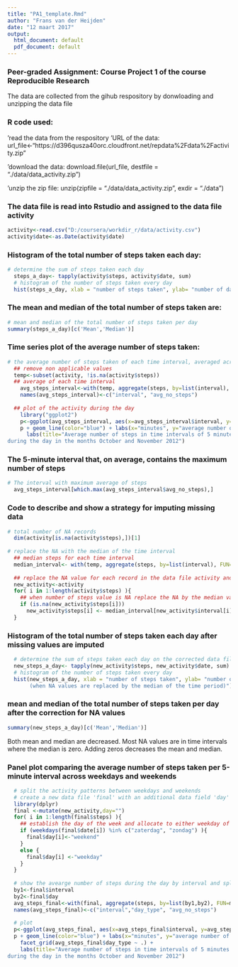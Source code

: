 ---
title: "PA1_template.Rmd"
author: "Frans van der Heijden"
date: "12 maart 2017"
output:
  html_document: default
  pdf_document: default
---

### Peer-graded Assignment: Course Project 1 of the course Reproducible Research

The data are collected from the gihub respository by donwloading and unzipping the data file

### R code used:

'read the data from the respository
'URL of the data: url_file<-"https://d396qusza40orc.cloudfront.net/repdata%2Fdata%2Factivity.zip"

'download the data: download.file(url_file, destfile = "./data/data_activity.zip")

'unzip the zip file: unzip(zipfile = "./data/data_activity.zip", exdir = "./data") 
  

### The data file is read into Rstudio and assigned to the data file activity
```{r}
activity<-read.csv("D:/coursera/workdir_r/data/activity.csv")
activity$date<-as.Date(activity$date)
```

### Histogram of the total number of steps taken each day:
```{r histogram}
# determine the sum of steps taken each day
  steps_a_day<- tapply(activity$steps, activity$date, sum)
  # histogram of the number of steps taken every day
  hist(steps_a_day, xlab = "number of steps taken", ylab= "number of days", main = "Dailey steps taken")
```

### The mean and median of the total number of steps taken are:
```{r}
# mean and median of the total number of steps taken per day
summary(steps_a_day)[c('Mean','Median')]
```


### Time series plot of the average number of steps taken:
```{r}
# the average number of steps taken of each time interval, averaged across all days
  ## remove non applicable values
  temp<-subset(activity, !is.na(activity$steps))
  ## average of each time interval
    avg_steps_interval<-with(temp, aggregate(steps, by=list(interval), FUN=mean))
    names(avg_steps_interval)<-c("interval", "avg_no_steps")
    
  ## plot of the activity during the day
    library("ggplot2")
    p<-ggplot(avg_steps_interval, aes(x=avg_steps_interval$interval, y=avg_steps_interval$avg_no_steps))
    p + geom_line(color="blue") + labs(x="minutes", y="average number of steps") +
      labs(title="Average number of steps in time intervals of 5 minutes 
during the day in the months October and November 2012") 
```


### The 5-minute interval that, on average, contains the maximum number of steps
```{r}
# The interval with maximum average of steps
  avg_steps_interval[which.max(avg_steps_interval$avg_no_steps),]
```


### Code to describe and show a strategy for imputing missing data
```{r}
# total number of NA records
  dim(activity[is.na(activity$steps),])[1]
  
# replace the NA with the median of the time interval
  ## median steps for each time interval
  median_interval<- with(temp, aggregate(steps, by=list(interval), FUN=median))
  
  ## replace the NA value for each record in the data file activity and create a new data file
  new_activity<-activity
  for( i in 1:length(activity$steps) ){
    ## when number of steps value is NA replace the NA by the median value of the interval
    if (is.na(new_activity$steps[i]))
      new_activity$steps[i] <- median_interval[new_activity$interval[i]==median_interval$Group.1,2]
  }
```



### Histogram of the total number of steps taken each day after missing values are imputed
```{r}
  # determine the sum of steps taken each day on the corrected data file
  new_steps_a_day<- tapply(new_activity$steps, new_activity$date, sum)
  # histogram of the number of steps taken every day
  hist(new_steps_a_day, xlab = "number of steps taken", ylab= "number of days", main = "Dailey steps taken 
       (when NA values are replaced by the median of the time period)")
```


### mean and median of the total number of steps taken per day after the correction for NA values
```{r}
summary(new_steps_a_day)[c('Mean','Median')]
```
Both mean and median are decreased. Most NA values are in time intervals where the median is zero. Adding zeros decreases the mean and median.



### Panel plot comparing the average number of steps taken per 5-minute interval across weekdays and weekends
```{r}
  # split the activity patterns between weekdays and weekends
  # create a new data file 'final' with an additional data field 'day'
  library(dplyr)
  final <-mutate(new_activity,day="")
  for( i in 1:length(final$steps) ){
    ## establish the day of the week and allocate to either weekday of weekend
    if (weekdays(final$date[i]) %in% c("zaterdag", "zondag") ){
      final$day[i]<-"weekend"
    }
    else {
      final$day[i] <-"weekday"
    }
  }
  
  # show the avearge number of steps during the day by interval and split by weekdays or weekends
  by1<-final$interval
  by2<-final$day
  avg_steps_final<-with(final, aggregate(steps, by=list(by1,by2), FUN=mean))
  names(avg_steps_final)<-c("interval","day_type", "avg_no_steps")
  
  # plot 
  p<-ggplot(avg_steps_final, aes(x=avg_steps_final$interval, y=avg_steps_final$avg_no_steps))
  p + geom_line(color="blue") + labs(x="minutes", y="average number of steps") +
    facet_grid(avg_steps_final$day_type ~ .) +
    labs(title="Average number of steps in time intervals of 5 minutes 
during the day in the months October and November 2012")
```

